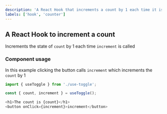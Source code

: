 ```yaml
---
description: 'A React Hook that increments a count by 1 each time it is called.'
labels: ['hook', 'counter']
---
```



## A React Hook to increment a count

Increments the state of `count` by 1 each time `increment` is called

### Component usage

In this example clicking the button calls `increment` which increments the `count` by 1

```js
import { useToggle } from './use-toggle';

const { count, increment } = useToggle();

<h1>The count is {count}</h1>
<button onClick={increment}>increment</button>
```
